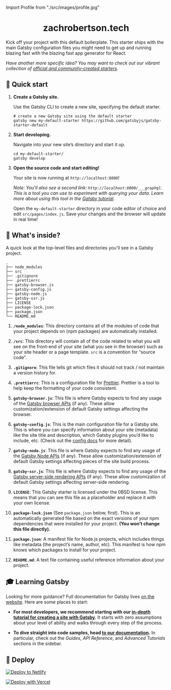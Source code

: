<!-- AUTO-GENERATED-CONTENT:START (zachrobertson.tech) -->

Import Profile from "./src/images/profile.jpg"

<p align="center">
  <a href="https://www.zachrobertson.tech">
    <Profile />
  </a>
</p>
<h1 align="center">
  zachrobertson.tech
</h1>

Kick off your project with this default boilerplate. This starter ships with the main Gatsby configuration files you might need to get up and running blazing fast with the blazing fast app generator for React.

_Have another more specific idea? You may want to check out our vibrant collection of [official and community-created starters](https://www.gatsbyjs.com/docs/gatsby-starters/)._

## 🚀 Quick start

1.  **Create a Gatsby site.**

    Use the Gatsby CLI to create a new site, specifying the default starter.

    ```shell
    # create a new Gatsby site using the default starter
    gatsby new my-default-starter https://github.com/gatsbyjs/gatsby-starter-default
    ```

1.  **Start developing.**

    Navigate into your new site’s directory and start it up.

    ```shell
    cd my-default-starter/
    gatsby develop
    ```

1.  **Open the source code and start editing!**

    Your site is now running at `http://localhost:8000`!

    _Note: You'll also see a second link: _`http://localhost:8000/___graphql`_. This is a tool you can use to experiment with querying your data. Learn more about using this tool in the [Gatsby tutorial](https://www.gatsbyjs.com/tutorial/part-five/#introducing-graphiql)._

    Open the `my-default-starter` directory in your code editor of choice and edit `src/pages/index.js`. Save your changes and the browser will update in real time!

## 🧐 What's inside?

A quick look at the top-level files and directories you'll see in a Gatsby project.

    .
    ├── node_modules
    ├── src
    ├── .gitignore
    ├── .prettierrc
    ├── gatsby-browser.js
    ├── gatsby-config.js
    ├── gatsby-node.js
    ├── gatsby-ssr.js
    ├── LICENSE
    ├── package-lock.json
    ├── package.json
    └── README.md

1.  **`/node_modules`**: This directory contains all of the modules of code that your project depends on (npm packages) are automatically installed.

2.  **`/src`**: This directory will contain all of the code related to what you will see on the front-end of your site (what you see in the browser) such as your site header or a page template. `src` is a convention for “source code”.

3.  **`.gitignore`**: This file tells git which files it should not track / not maintain a version history for.

4.  **`.prettierrc`**: This is a configuration file for [Prettier](https://prettier.io/). Prettier is a tool to help keep the formatting of your code consistent.

5.  **`gatsby-browser.js`**: This file is where Gatsby expects to find any usage of the [Gatsby browser APIs](https://www.gatsbyjs.com/docs/browser-apis/) (if any). These allow customization/extension of default Gatsby settings affecting the browser.

6.  **`gatsby-config.js`**: This is the main configuration file for a Gatsby site. This is where you can specify information about your site (metadata) like the site title and description, which Gatsby plugins you’d like to include, etc. (Check out the [config docs](https://www.gatsbyjs.com/docs/gatsby-config/) for more detail).

7.  **`gatsby-node.js`**: This file is where Gatsby expects to find any usage of the [Gatsby Node APIs](https://www.gatsbyjs.com/docs/node-apis/) (if any). These allow customization/extension of default Gatsby settings affecting pieces of the site build process.

8.  **`gatsby-ssr.js`**: This file is where Gatsby expects to find any usage of the [Gatsby server-side rendering APIs](https://www.gatsbyjs.com/docs/ssr-apis/) (if any). These allow customization of default Gatsby settings affecting server-side rendering.

9.  **`LICENSE`**: This Gatsby starter is licensed under the 0BSD license. This means that you can see this file as a placeholder and replace it with your own license.

10. **`package-lock.json`** (See `package.json` below, first). This is an automatically generated file based on the exact versions of your npm dependencies that were installed for your project. **(You won’t change this file directly).**

11. **`package.json`**: A manifest file for Node.js projects, which includes things like metadata (the project’s name, author, etc). This manifest is how npm knows which packages to install for your project.

12. **`README.md`**: A text file containing useful reference information about your project.

## 🎓 Learning Gatsby

Looking for more guidance? Full documentation for Gatsby lives [on the website](https://www.gatsbyjs.com/). Here are some places to start:

- **For most developers, we recommend starting with our [in-depth tutorial for creating a site with Gatsby](https://www.gatsbyjs.com/tutorial/).** It starts with zero assumptions about your level of ability and walks through every step of the process.

- **To dive straight into code samples, head [to our documentation](https://www.gatsbyjs.com/docs/).** In particular, check out the _Guides_, _API Reference_, and _Advanced Tutorials_ sections in the sidebar.

## 💫 Deploy

[![Deploy to Netlify](https://www.netlify.com/img/deploy/button.svg)](https://app.netlify.com/start/deploy?repository=https://github.com/gatsbyjs/gatsby-starter-default)

[![Deploy with Vercel](https://vercel.com/button)](https://vercel.com/import/project?template=https://github.com/gatsbyjs/gatsby-starter-default)

<!-- AUTO-GENERATED-CONTENT:END -->
